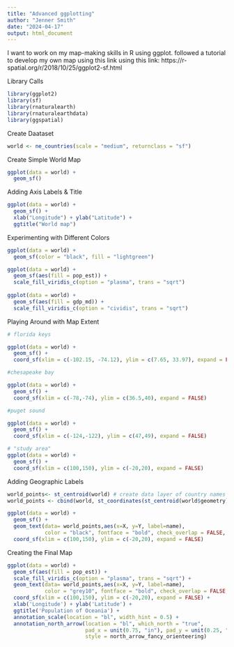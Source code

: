 ```yaml
---
title: "Advanced ggplotting"
author: "Jenner Smith"
date: "2024-04-17"
output: html_document
---
```

I want to work on my map-making skills in R using ggplot. 
followed a tutorial to develop my own map using this link using this link: https://r-spatial.org/r/2018/10/25/ggplot2-sf.html

Library Calls
```r
library(ggplot2)
library(sf)
library(rnaturalearth)
library(rnaturalearthdata)
library(ggspatial)
```

Create Daataset

```r
world <- ne_countries(scale = "medium", returnclass = "sf")
```

Create Simple World Map

```r
ggplot(data = world) +
  geom_sf()
```

Adding Axis Labels & Title 

```r
ggplot(data = world) +
  geom_sf() +
  xlab("Longitude") + ylab("Latitude") +
  ggtitle("World map")
```

Experimenting with Different Colors 

```R
ggplot(data = world) + 
  geom_sf(color = "black", fill = "lightgreen")

ggplot(data = world) +
  geom_sf(aes(fill = pop_est)) +
  scale_fill_viridis_c(option = "plasma", trans = "sqrt")
                 
ggplot(data = world) +
  geom_sf(aes(fill = gdp_md)) +
  scale_fill_viridis_c(option = "cividis", trans = "sqrt")
```

Playing Around with Map Extent 

```R
# florida keys

ggplot(data = world) +
  geom_sf() +
  coord_sf(xlim = c(-102.15, -74.12), ylim = c(7.65, 33.97), expand = FALSE)

#chesapeake bay 

ggplot(data = world) +
  geom_sf() +
  coord_sf(xlim = c(-78,-74), ylim = c(36.5,40), expand = FALSE)

#puget sound  

ggplot(data = world) +
  geom_sf() +
  coord_sf(xlim = c(-124,-122), ylim = c(47,49), expand = FALSE)

# "study area"
ggplot(data = world) +
  geom_sf() +
  coord_sf(xlim = c(100,150), ylim = c(-20,20), expand = FALSE)
```

Adding Geographic Labels

```R

world_points<- st_centroid(world) # create data layer of country names 
world_points <- cbind(world, st_coordinates(st_centroid(world$geometry))) # link names with respective geographic data

ggplot(data = world) +
  geom_sf() +
  geom_text(data= world_points,aes(x=X, y=Y, label=name),
            color = "black", fontface = "bold", check_overlap = FALSE, size=2.5) +
  coord_sf(xlim = c(100,150), ylim = c(-20,20), expand = FALSE)
```

Creating the Final Map

```R
ggplot(data = world) +
  geom_sf(aes(fill = pop_est)) +
  scale_fill_viridis_c(option = "plasma", trans = "sqrt") +
  geom_text(data= world_points,aes(x=X, y=Y, label=name),
            color = "grey10", fontface = "bold", check_overlap = FALSE, size=2.5) +
  coord_sf(xlim = c(100,150), ylim = c(-20,20), expand = FALSE) +
  xlab('Longitude') + ylab('Latitude') + 
  ggtitle('Population of Oceania') +
  annotation_scale(location = "bl", width_hint = 0.5) +
  annotation_north_arrow(location = "bl", which_north = "true",
                         pad_x = unit(0.75, "in"), pad_y = unit(0.25, "in"),
                         style = north_arrow_fancy_orienteering) 
```